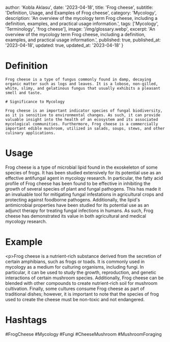
  author: 'Kobla Aklasu',
  date: '2023-04-18',
  title: 'Frog cheese',
  subtitle: 'Definition, Usage, and Examples of Frog cheese',
  category: 'Mycology',
  description: 'An overview of the mycology term Frog cheese, including a definition, examples, and practical usage information.',
  tags: ['Mycology', 'Terminology', 'frog cheese'],
  image: '/img/glossary.webp',
  excerpt: 'An overview of the mycology term Frog cheese, including a definition, examples, and practical usage information.',
  published: true,
  published_at: '2023-04-18',
  updated: true,
  updated_at: '2023-04-18'
}




# Definition
    
    Frog cheese is a type of fungus commonly found in damp, decaying organic matter such as logs and leaves. It is a lobose, non-gilled, white, slimy, and gelatinous fungus that usually exhibits a pleasant smell and taste.
    
    # Significance to Mycology
    
    Frog cheese is an important indicator species of fungal biodiversity, as it is sensitive to environmental changes. As such, it can provide valuable insight into the health of an ecosystem and its associated mycological communities. Furthermore, Frog cheese is a commercially important edible mushroom, utilized in salads, soups, stews, and other culinary applications.

# Usage

Frog cheese is a type of microbial lipid found in the exoskeleton of some species of frogs. It has been studied extensively for its potential use as an effective antifungal agent in mycology research. In particular, the fatty acid profile of Frog cheese has been found to be effective in inhibiting the growth of several species of plant and fungal pathogens. This has made it an invaluable tool for mitigating fungal infestations in agricultural crops and protecting against foodborne pathogens. Additionally, the lipid's antimicrobial properties have been studied for its potential use as an adjunct therapy for treating fungal infections in humans. As such, Frog cheese has demonstrated its value in both agricultural and medical mycology research.

# Example

&lt;p&gt;Frog cheese is a nutrient-rich substance derived from the secretion of certain amphibians, such as frogs or toads. It is commonly used in mycology as a medium for culturing organisms, including fungi. In particular, it can be used to study the growth, reproduction, and genetic interactions of certain mushroom species. Additionally, Frog cheese can be blended with other compounds to create nutrient-rich soil for mushroom cultivation. Finally, some cultures consume Frog cheese as part of traditional dishes; however, it is important to note that the species of frog used to create the cheese must be non-toxic and not endangered.

# Hashtags

#FrogCheese #Mycology #Fungi #CheeseMushroom #MushroomForaging

